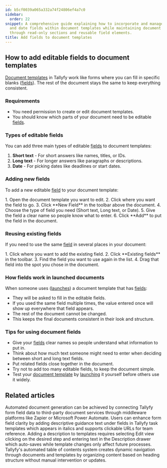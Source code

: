```yaml
---
id: b5cf0039a065a332a74f24806ef4a7c0
sidebar:
  order: 22
snippet: A comprehensive guide explaining how to incorporate and manage editable text
  and date fields within document templates while maintaining document consistency
  through read-only sections and reusable field elements.
title: Add fields to document templates
---
```



## How to add editable fields to document templates

[Document templates](/products/pro/documenting/documents/) in Tallyfy work like forms where you can fill in specific blanks ([fields](/products/pro/tracking-and-tasks/tasks/what-are-form-fields-in-tallyfy/)). The rest of the document stays the same to keep everything consistent.

### Requirements
- You need permission to create or edit document templates.
- You should know which parts of your document need to be editable [fields](/products/pro/tracking-and-tasks/tasks/what-are-form-fields-in-tallyfy/).

### Types of editable fields

You can add three main types of editable [fields](/products/pro/tracking-and-tasks/tasks/what-are-form-fields-in-tallyfy/) to document templates:

1. **Short text** - For short answers like names, titles, or IDs.
2. **Long text** - For longer answers like paragraphs or descriptions.
3. **Date** - For picking dates like deadlines or start dates.

### Adding new fields

To add a new editable [field](/products/pro/tracking-and-tasks/tasks/what-are-form-fields-in-tallyfy/) to your document template:

<Steps>
1. Open the document template you want to edit.
2. Click where you want the field to go.
3. Click **New Field** in the toolbar above the document.
4. Choose the type of field you need (Short text, Long text, or Date).
5. Give the field a clear name so people know what to enter.
6. Click **Add** to put the field in the document.
</Steps>

### Reusing existing fields

If you need to use the same [field](/products/pro/tracking-and-tasks/tasks/what-are-form-fields-in-tallyfy/) in several places in your document:

<Steps>
1. Click where you want to add the existing field.
2. Click **Existing fields** in the toolbar.
3. Find the field you want to use again in the list.
4. Drag that field into the spot you chose in the document.
</Steps>

### How fields work in launched documents

When someone uses ([launches](/products/pro/launching/)) a document template that has [fields](/products/pro/tracking-and-tasks/tasks/what-are-form-fields-in-tallyfy/):
- They will be asked to fill in the editable fields.
- If you used the same field multiple times, the value entered once will show up everywhere that field appears.
- The rest of the document cannot be changed.
- This keeps the final documents consistent in their look and structure.

### Tips for using document fields

- Give your [fields](/products/pro/tracking-and-tasks/tasks/what-are-form-fields-in-tallyfy/) clear names so people understand what information to put in.
- Think about how much text someone might need to enter when deciding between short and long text fields.
- Put related fields close together in the document.
- Try not to add too many editable fields, to keep the document simple.
- Test your [document template](/products/pro/documenting/documents/) by [launching](/products/pro/launching/) it yourself before others use it widely.


## Related articles
<CardGrid>
<LinkTitleCard header="<b>Documents > Send data to document creation systems</b>" href="/products/pro/documenting/documents/how-to-generate-documents-from-form-fields/" > Automated document generation can be achieved by connecting Tallyfy form field data to third-party document services through middleware platforms like Zapier or Microsoft Power Automate. </LinkTitleCard>
<LinkTitleCard header="<b>Edit Templates > Add guidance text to a step</b>" href="/products/pro/documenting/templates/edit-templates/how-to-add-guidance-text-to-template-steps/" > Users can enhance form field clarity by adding descriptive guidance text under fields in Tallyfy task templates which appears in italics and supports clickable URLs for team reference. </LinkTitleCard>
<LinkTitleCard header="<b>Edit Templates > Add a description to a template</b>" href="/products/pro/documenting/templates/edit-templates/add-description/" > Adding a description to templates requires selecting Edit view clicking on the desired step and entering text in the Description drawer which auto-saves while template changes only affect future processes. </LinkTitleCard>
<LinkTitleCard header="<b>Documents > Create a table of contents</b>" href="/products/pro/documenting/documents/how-to-create-a-table-of-contents-in-tallyfy/" > Tallyfy's automated table of contents system creates dynamic navigation through documents and templates by organizing content based on heading structure without manual intervention or updates. </LinkTitleCard>
</CardGrid>